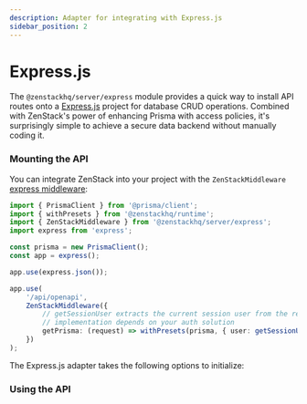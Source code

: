 ```yaml
---
description: Adapter for integrating with Express.js
sidebar_position: 2
---
```



# Express.js

The `@zenstackhq/server/express` module provides a quick way to install API routes onto a [Express.js](https://expressjs.com/) project for database CRUD operations. Combined with ZenStack's power of enhancing Prisma with access policies, it's surprisingly simple to achieve a secure data backend without manually coding it.

### Mounting the API

You can integrate ZenStack into your project with the `ZenStackMiddleware` [express middleware](https://expressjs.com/en/guide/using-middleware.html):

```ts
import { PrismaClient } from '@prisma/client';
import { withPresets } from '@zenstackhq/runtime';
import { ZenStackMiddleware } from '@zenstackhq/server/express';
import express from 'express';

const prisma = new PrismaClient();
const app = express();

app.use(express.json());

app.use(
    '/api/openapi',
    ZenStackMiddleware({
        // getSessionUser extracts the current session user from the request, its
        // implementation depends on your auth solution
        getPrisma: (request) => withPresets(prisma, { user: getSessionUser(request) }),
    })
);
```

The Express.js adapter takes the following options to initialize:

<AdapterOptions getPrisma='(request: Request, response: Response) => unknown | Promise<unknown>' />

### Using the API

<UsingAPI />

<ErrorHandling />
